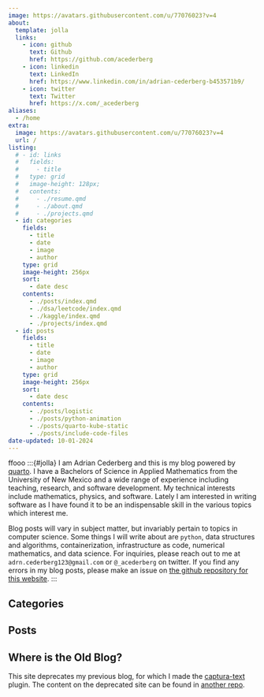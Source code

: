 ```yaml
---
image: https://avatars.githubusercontent.com/u/77076023?v=4
about:
  template: jolla
  links:
    - icon: github
      text: Github
      href: https://github.com/acederberg
    - icon: linkedin
      text: LinkedIn
      href: https://www.linkedin.com/in/adrian-cederberg-b453571b9/
    - icon: twitter
      text: Twitter
      href: https://x.com/_acederberg
aliases:
  - /home
extra:
  image: https://avatars.githubusercontent.com/u/77076023?v=4
  url: /
listing:
  # - id: links
  #   fields:
  #     - title
  #   type: grid
  #   image-height: 128px;
  #   contents:
  #     - ./resume.qmd
  #     - ./about.qmd
  #     - ./projects.qmd
  - id: categories
    fields:
      - title
      - date
      - image
      - author
    type: grid
    image-height: 256px
    sort:
      - date desc
    contents:
      - ./posts/index.qmd
      - ./dsa/leetcode/index.qmd
      - ./kaggle/index.qmd
      - ./projects/index.qmd
  - id: posts
    fields:
      - title
      - date
      - image
      - author
    type: grid
    image-height: 256px
    sort:
      - date desc
    contents:
      - ./posts/logistic
      - ./posts/python-animation
      - ./posts/quarto-kube-static
      - ./posts/include-code-files
date-updated: 10-01-2024
---
```


ffooo
:::{#jolla}
I am Adrian Cederberg and this is my blog powered by [quarto](https://quarto.org).
I have a Bachelors of Science in Applied Mathematics from the University of New Mexico and a wide range of experience including teaching, research, and software development.
My technical interests include mathematics, physics, and software.
Lately I am interested in writing software as I have found it to be an indispensable skill in the various topics which interest me.

Blog posts will vary in subject matter, but invariably pertain to topics in computer science.
Some things I will write about are `python`, data structures and algorithms, containerization, infrastructure as code, numerical mathematics, and data science.
For inquiries, please reach out to me at `adrn.cederberg123@gmail.com` or `@_acederberg` on twitter.
If you find any errors in my blog posts, please make an issue on [the github repository for this website](https://github.com/acederberg/quarto-maths).
:::

## Categories

:::{#categories}
:::

## Posts

:::{#posts}
:::

## Where is the Old Blog?

This site deprecates my previous blog, for which I made the [captura-text](https://github.com/acederberg/captura-text) plugin.
The content on the deprecated site can be found in [another repo](https://github.com/acederberg/captura-text-portfolio-assets).
